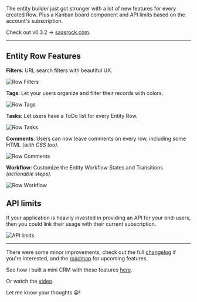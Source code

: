 The entity builder just got stronger with a lot of new features for every created Row. Plus a Kanban board component and API limits based on the account's subscription.

Check out v0.3.2 → [saasrock.com](http://saasrock.com).

---

## Entity Row Features

**Filters**: URL search filters with beautiful UX.

![Row Filters](https://cdn-images-1.medium.com/max/1600/1*CwLPUxEOhfrMeD0aj1BKPQ.png)

**Tags**: Let your users organize and filter their records with colors.

![Row Tags](https://cdn-images-1.medium.com/max/1600/1*ZIfcWhwWB3vg3-6WDi1R9Q.png)

**Tasks**: Let users have a ToDo list for every Entity Row.

![Row Tasks](https://cdn-images-1.medium.com/max/1600/1*DK6rZvDpqOyN2j7y2LCJtg.png)

**Comments**: Users can now leave comments on every row, including some HTML _(with CSS too)_.

![Row Comments](https://cdn-images-1.medium.com/max/1600/1*-rdX6ezs3HYMXlbi2I2huw.png)

**Workflow**: Customize the Entity Workflow States and Transitions _(actionable steps)_.

![Row Workflow](https://cdn-images-1.medium.com/max/1600/1*yHuejpZLl0ybnsBPX3fsYQ.png)

## API limits

If your application is heavily invested in providing an API for your end-users, then you could link their usage with their current subscription.

![API limits](https://cdn-images-1.medium.com/max/1600/1*qrDEUA2E0EbL0Ua8MhJ7ZQ.png)

---

There were some minor improvements, check out the full [changelog](https://saasrock.com/changelog) if you're interested, and the [roadmap](https://saasrock.com/docs/roadmap) for upcoming features.

See how I built a mini CRM with these features [here](/blog/creating-a-crm-from-scratch-using-saasrocks-entity-builder-9i4).

Or watch the [video](https://www.youtube.com/watch?v=gErrqmGv1tw).

Let me know your thoughts 😀!
